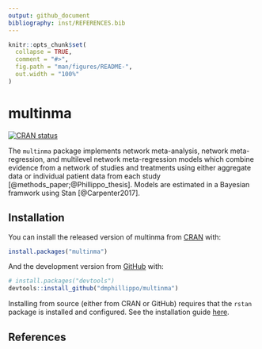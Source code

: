 ```yaml
---
output: github_document
bibliography: inst/REFERENCES.bib
---
```


<!-- README.md is generated from README.Rmd. Please edit that file -->

```r
knitr::opts_chunk$set(
  collapse = TRUE,
  comment = "#>",
  fig.path = "man/figures/README-",
  out.width = "100%"
)
```
# multinma

<!-- badges: start -->
[![CRAN status](https://www.r-pkg.org/badges/version/multinma)](https://CRAN.R-project.org/package=multinma)
<!-- badges: end -->

The `multinma` package implements network meta-analysis, network meta-regression, and multilevel network meta-regression models which combine evidence from a network of studies and treatments using either aggregate data or individual patient data from each study [@methods_paper;@Phillippo_thesis].
Models are estimated in a Bayesian framwork using Stan [@Carpenter2017].

## Installation

You can install the released version of multinma from [CRAN](https://CRAN.R-project.org) with:

``` r
install.packages("multinma")
```

And the development version from [GitHub](https://github.com/) with:

``` r
# install.packages("devtools")
devtools::install_github("dmphillippo/multinma")
```

Installing from source (either from CRAN or GitHub) requires that the `rstan` package is installed and configured. 
See the installation guide [here](https://github.com/stan-dev/rstan/wiki/RStan-Getting-Started).

## References
